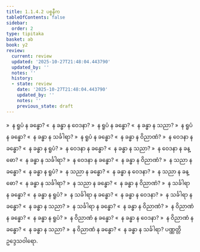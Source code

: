 ```yaml
---
title: 1.1.4.2 ပစ္စနီက
tableOfContents: false
sidebar:
  order: 2
type: tipitaka
basket: ab
book: y2
review:
  current: review
  updated: '2025-10-27T21:48:04.443790'
  updated_by: ''
  notes: ''
  history:
  - state: review
    date: '2025-10-27T21:48:04.443790'
    updated_by: ''
    notes: ''
    previous_state: draft
---
```



<ReviewStatus review={frontmatter.review} showDetails={true} />

<HypothesisAnnotation frontmatter={frontmatter} />

<DynamicBreadcrumb />

<Division number="21" book="y2" e="ch" v="33" p="20">

<Paragraph number="163" book="y2">
»  န ရူပံ န ခန္ဓော?
</Paragraph>

<Paragraph number="164" book="y2">
«  န ခန္ဓာ န ဝေဒနာ?
</Paragraph>

<Paragraph number="165" book="y2">
»  န ရူပံ န ခန္ဓော?
</Paragraph>

<Paragraph number="166" book="y2">
«  န ခန္ဓာ န သညာ?
</Paragraph>

<Paragraph number="167" book="y2">
»  န ရူပံ န ခန္ဓော?
</Paragraph>

<Paragraph number="168" book="y2">
«  န ခန္ဓာ န သင်္ခါရာ?
</Paragraph>

<Paragraph number="169" book="y2">
»  န ရူပံ န ခန္ဓော?
</Paragraph>

<Paragraph number="170" book="y2">
«  န ခန္ဓာ န ဝိညာဏံ?
</Paragraph>

</Division>
<Division number="22" book="y2" e="ch" v="33" p="21">

<Paragraph number="171" book="y2">
»  န ဝေဒနာ န ခန္ဓော?
</Paragraph>

<Paragraph number="172" book="y2">
«  န ခန္ဓာ န ရူပံ?
</Paragraph>

<Paragraph number="173" book="y2">
»  န ဝေဒနာ န ခန္ဓော?
</Paragraph>

<Paragraph number="174" book="y2">
«  န ခန္ဓာ န သညာ?
</Paragraph>

<Paragraph number="175" book="y2">
»  န ဝေဒနာ န ခန္ဓော?
</Paragraph>

<Paragraph number="176" book="y2">
«  န ခန္ဓာ န သင်္ခါရာ?
</Paragraph>

<Paragraph number="177" book="y2">
»  န ဝေဒနာ န ခန္ဓော?
</Paragraph>

<Paragraph number="178" book="y2">
«  န ခန္ဓာ န ဝိညာဏံ?
</Paragraph>

</Division>
<Division number="23" book="y2" e="ch" v="33" p="21">

<Paragraph number="179" book="y2">
»  န သညာ န ခန္ဓော?
</Paragraph>

<Paragraph number="180" book="y2">
«  န ခန္ဓာ န ရူပံ?
</Paragraph>

<Paragraph number="181" book="y2">
»  န သညာ န ခန္ဓော?
</Paragraph>

<Paragraph number="182" book="y2">
«  န ခန္ဓာ န ဝေဒနာ?
</Paragraph>

<Paragraph number="183" book="y2">
»  န သညာ န ခန္ဓော?
</Paragraph>

<Paragraph number="184" book="y2">
«  န ခန္ဓာ န သင်္ခါရာ?
</Paragraph>

<Paragraph number="185" book="y2">
»  န သညာ န ခန္ဓော?
</Paragraph>

<Paragraph number="186" book="y2">
«  န ခန္ဓာ န ဝိညာဏံ?
</Paragraph>

</Division>
<Division number="24" book="y2" e="ch" v="33" p="21">

<Paragraph number="187" book="y2">
»  န သင်္ခါရာ န ခန္ဓော?
</Paragraph>

<Paragraph number="188" book="y2">
«  န ခန္ဓာ န ရူပံ?
</Paragraph>

<Paragraph number="189" book="y2">
»  န သင်္ခါရာ န ခန္ဓော?
</Paragraph>

<Paragraph number="190" book="y2">
«  န ခန္ဓာ န ဝေဒနာ?
</Paragraph>

<Paragraph number="191" book="y2">
»  န သင်္ခါရာ န ခန္ဓော?
</Paragraph>

<Paragraph number="192" book="y2">
«  န ခန္ဓာ န သညာ?
</Paragraph>

<Paragraph number="193" book="y2">
»  န သင်္ခါရာ န ခန္ဓော?
</Paragraph>

<Paragraph number="194" book="y2">
«  န ခန္ဓာ န ဝိညာဏံ?
</Paragraph>

</Division>
<Division number="25" book="y2" e="ch" v="33" p="21">

<Paragraph number="195" book="y2">
»  န ဝိညာဏံ န ခန္ဓော?
</Paragraph>

<Paragraph number="196" book="y2">
«  န ခန္ဓာ န ရူပံ?
</Paragraph>

<Paragraph number="197" book="y2">
»  န ဝိညာဏံ န ခန္ဓော?
</Paragraph>

<Paragraph number="198" book="y2">
«  န ခန္ဓာ န ဝေဒနာ?
</Paragraph>

<Paragraph number="199" book="y2">
»  န ဝိညာဏံ န ခန္ဓော?
</Paragraph>

<Paragraph number="200" book="y2">
«  န ခန္ဓာ န သညာ?
</Paragraph>

<Paragraph number="201" book="y2">
»  န ဝိညာဏံ န ခန္ဓော?
</Paragraph>

<Paragraph number="202" book="y2">
«  န ခန္ဓာ န သင်္ခါရာ?

</Paragraph>
</Division>

<Paragraph number="203" type="center" book="y2">
ပဏ္ဏတ္တိဥဒ္ဒေသဝါရော.
</Paragraph>